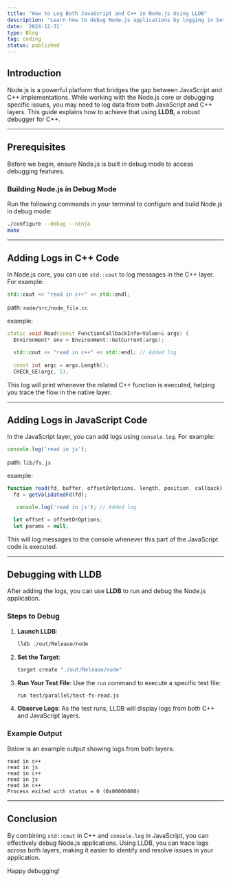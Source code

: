 ```yaml
---
title: "How to Log Both JavaScript and C++ in Node.js Using LLDB"
description: "Learn how to debug Node.js applications by logging in both JavaScript and C++ layers using LLDB."
date: '2024-12-31'
type: Blog
tag: coding
status: published
---
```



## Introduction

Node.js is a powerful platform that bridges the gap between JavaScript and C++ implementations. While working with the Node.js core or debugging specific issues, you may need to log data from both JavaScript and C++ layers. This guide explains how to achieve that using **LLDB**, a robust debugger for C++.

---

## Prerequisites

Before we begin, ensure Node.js is built in debug mode to access debugging features.

### Building Node.js in Debug Mode

Run the following commands in your terminal to configure and build Node.js in debug mode:

```bash
./configure --debug --ninja
make
```

---

## Adding Logs in C++ Code

In Node.js core, you can use `std::cout` to log messages in the C++ layer. For example:

```cpp
std::cout << "read in c++" << std::endl;
```


path: `node/src/node_file.cc`

example:

```c++
static void Read(const FunctionCallbackInfo<Value>& args) {
  Environment* env = Environment::GetCurrent(args);

  std::cout << "read in c++" << std::endl; // Added log
  
  const int argc = args.Length();
  CHECK_GE(argc, 5);

```

This log will print whenever the related C++ function is executed, helping you trace the flow in the native layer.

---

## Adding Logs in JavaScript Code

In the JavaScript layer, you can add logs using `console.log`. For example:

```javascript
console.log('read in js');
```

path: `lib/fs.js`

example:

```javascript
function read(fd, buffer, offsetOrOptions, length, position, callback) {
  fd = getValidatedFd(fd);

   console.log('read in js'); // Added log

  let offset = offsetOrOptions;
  let params = null;
```

This will log messages to the console whenever this part of the JavaScript code is executed.

---

## Debugging with LLDB

After adding the logs, you can use **LLDB** to run and debug the Node.js application.

### Steps to Debug

1. **Launch LLDB**:
   ```bash
   lldb ./out/Release/node
   ```

2. **Set the Target**:
   ```bash
   target create "./out/Release/node"
   ```

3. **Run Your Test File**:
   Use the `run` command to execute a specific test file:
   ```bash
   run test/parallel/test-fs-read.js
   ```

4. **Observe Logs**:
   As the test runs, LLDB will display logs from both C++ and JavaScript layers.

### Example Output

Below is an example output showing logs from both layers:

```
read in c++
read in js
read in c++
read in js
read in c++
Process exited with status = 0 (0x00000000)
```

---

## Conclusion

By combining `std::cout` in C++ and `console.log` in JavaScript, you can effectively debug Node.js applications. Using LLDB, you can trace logs across both layers, making it easier to identify and resolve issues in your application.

Happy debugging!
